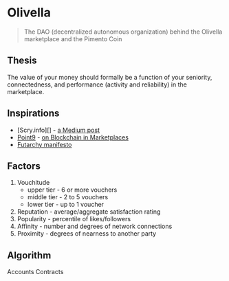 # Olivella

> The DAO (decentralized autonomous organization) behind the Olivella marketplace and the Pimento Coin

## Thesis
The value of your money should formally be a function of your seniority, connectedness, and performance (activity and reliability) in the marketplace.

## Inspirations
* [Scry.info][] - [a Medium post](https://medium.com/@scryscry8/huffingtonpost-scry-opened-the-blockchain-reputation-economy-8a925365ddd3)
* [Point9](http://www.pointninecap.com/) - [on Blockchain in Marketplaces](https://medium.com/point-nine-news/will-blockchain-s-eat-the-marketplace-stack-cf5952889aa0)
* [Futarchy manifesto](http://mason.gmu.edu/~rhanson/futarchy.html)

## Factors
1. Vouchitude
	* upper tier - 6 or more vouchers
	* middle tier - 2 to 5 vouchers
	* lower tier - up to 1 voucher
2. Reputation - average/aggregate satisfaction rating
3. Popularity - percentile of likes/followers
4. Affinity - number and degrees of network connections
5. Proximity - degrees of nearness to another party

## Algorithm
Accounts
Contracts
